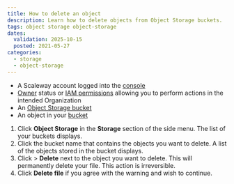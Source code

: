 ```yaml
---
title: How to delete an object
description: Learn how to delete objects from Object Storage buckets.
tags: object storage object-storage
dates:
  validation: 2025-10-15
  posted: 2021-05-27
categories:
  - storage
  - object-storage
---
```



<Requirements />

- A Scaleway account logged into the [console](https://console.scaleway.com)
- [Owner](/iam/concepts/#owner) status or [IAM permissions](/iam/concepts/#permission) allowing you to perform actions in the intended Organization
- An [Object Storage bucket](/object-storage/how-to/create-a-bucket/)
- An object in your [bucket](/object-storage/how-to/upload-files-into-a-bucket/)

1. Click **Object Storage** in the **Storage** section of the side menu. The list of your buckets displays.
2. Click the bucket name that contains the objects you want to delete. A list of the objects stored in the bucket displays.
3. Click <Icon name="more" /> > **Delete** next to the object you want to delete.
    <Message type="important">
      This will permanently delete your file. This action is irreversible.
    </Message>
4. Click **Delete file** if you agree with the warning and wish to continue.
